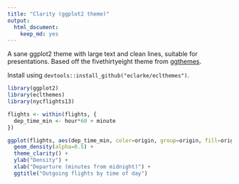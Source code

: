 ```yaml
---
title: "Clarity (ggplot2 theme)"
output: 
  html_document: 
    keep_md: yes
---
```


A sane ggplot2 theme with large text and clean lines, suitable for presentations. Based off the fivethirtyeight theme from [ggthemes](https://github.com/jrnold/ggthemes).

Install using `devtools::install_github("eclarke/eclthemes")`.

```r
library(ggplot2)
library(eclthemes)
library(nycflights13)

flights <- within(flights, {
  dep_time_min <- hour*60 + minute
})

ggplot(flights, aes(dep_time_min, color=origin, group=origin, fill=origin)) +
  geom_density(alpha=0.5) +
  theme_clarity() +
  ylab("Density") +
  xlab("Departure (minutes from midnight)") +
  ggtitle("Outgoing flights by time of day")

```

